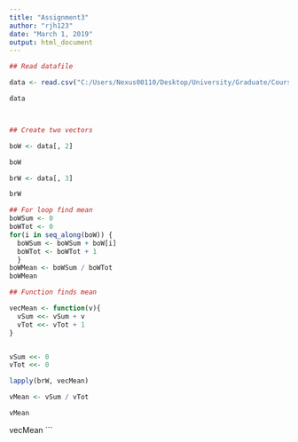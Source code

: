 ```yaml
---
title: "Assignment3"
author: "rjh123"
date: "March 1, 2019"
output: html_document
---
```


```r
## Read datafile

data <- read.csv("C:/Users/Nexus00110/Desktop/University/Graduate/Courses/Topics in Computer Graphics/Week 3/Assignment/primates.csv")

data




```

```r
## Create two vectors

boW <- data[, 2]

boW

brW <- data[, 3]

brW
```

```r
## For loop find mean
boWSum <- 0
boWTot <- 0
for(i in seq_along(boW)) { 
  boWSum <- boWSum + boW[i] 
  boWTot <- boWTot + 1
  }
boWMean <- boWSum / boWTot
boWMean
```

```r
## Function finds mean

vecMean <- function(v){
  vSum <<- vSum + v
  vTot <<- vTot + 1
}



```

```r
vSum <<- 0
vTot <<- 0

lapply(brW, vecMean)

vMean <- vSum / vTot

vMean

```
vecMean
```